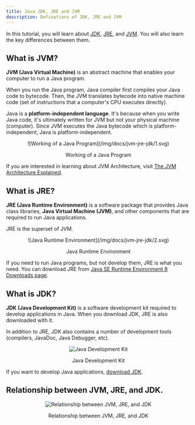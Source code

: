 ```yaml
---
title: Java JDK, JRE and JVM
description: Definations of JDK, JRE and JVM
---
```


In this tutorial, you will learn about [JDK](#what-is-jdk), [JRE](#what-is-jre), and [JVM](#what-is-jvm). You will also learn the key differences between them.

## What is JVM?

**JVM (Java Virtual Machine)** is an abstract machine that enables your computer to run a Java program.

When you run the Java program, Java compiler first compiles your Java code to bytecode. Then, the JVM translates bytecode into native machine code (set of instructions that a computer's CPU executes directly).

Java is a **platform-independent language**. It's because when you write Java code, it's ultimately written for JVM but not your physical machine (computer). Since JVM ​executes the Java bytecode which is platform-independent, Java is platform-independent.

<div align="center">
![Working of a Java Program](/img/docs/jvm-jre-jdk/1.svg)
<p align="center" className="text-sm text-zinc-500 font-medium">Working of a Java Program</p>
</div>

If you are interested in learning about JVM Architecture, visit [The JVM Architecture Explained](https://dzone.com/articles/jvm-architecture-explained).

## What is JRE?

**JRE (Java Runtime Environment)** is a software package that provides Java class libraries, **Java Virtual Machine (JVM)**, and other components that are required to run Java applications.

JRE is the superset of JVM.

<div align="center">
![Java Runtime Environment](/img/docs/jvm-jre-jdk/2.svg)
<p align="center" className="text-sm text-zinc-500 font-medium">
  Java Runtime Environment
</p>
</div>


If you need to run Java programs, but not develop them, JRE is what you need. You can download JRE from [Java SE Runtime Environment 8 Downloads page](http://www.oracle.com/technetwork/java/javase/downloads/jre8-downloads-2133155.html).

## What is JDK?

**JDK (Java Development Kit)** is a software development kit required to develop applications in Java. When you download JDK, JRE is also downloaded with it.

In addition to JRE, JDK also contains a number of development tools (compilers, JavaDoc, Java Debugger, etc).

<div align="center"  className="lg:px-36">

![Java Development Kit](/img/docs/jvm-jre-jdk/3.svg)

<p align="center" className="text-sm text-zinc-500 font-medium">
  Java Development Kit
</p>

</div>

If you want to develop Java applications, [download JDK](http://www.oracle.com/technetwork/java/javase/downloads/index-jsp-138363.html).

## Relationship between JVM, JRE, and JDK.

<div className="mt-8" />
<div align="center" className="lg:px-36">

![Relationship between JVM, JRE, and JDK](/img/docs/jvm-jre-jdk/4.svg)

<p align="center" className="text-sm text-zinc-500 font-medium">
  Relationship between JVM, JRE, and JDK
</p>

</div>
